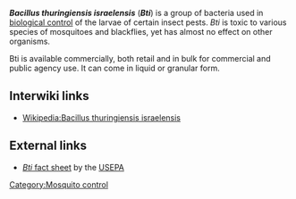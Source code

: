 '''''Bacillus thuringiensis israelensis''''' ('''''Bti''''') is a group of bacteria used in [[biological control]]{{w|biological control}} of the larvae of certain insect pests. ''Bti'' is toxic to various species of mosquitoes and blackflies, yet has almost no effect on other organisms.{{fact}}

Bti is available commercially, both retail and in bulk for commercial and public agency use. It can come in liquid or granular form.

== Interwiki links ==

* [[Wikipedia:Bacillus thuringiensis israelensis]]

== External links ==

*[http://www.epa.gov/pesticides/biopesticides/ingredients/factsheets/factsheet_006476.htm ''Bti'' fact sheet] by the [[USEPA]]{{w|USEPA}}

[[Category:Mosquito control]]